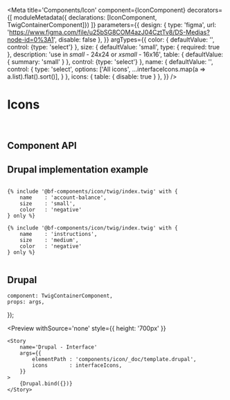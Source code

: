 


<Meta
    title='Components/Icon'
    component={IconComponent}
    decorators={[
        moduleMetadata({ declarations: [IconComponent, TwigContainerComponent]})
    ]}
    parameters={{
        design: {
            type: 'figma',
            url: 'https://www.figma.com/file/u25bSG8COM4azJ04CztTv8/DS-Medias?node-id=0%3A1',
            disable: false
        },
    }}
    argTypes={{
        color: {
            defaultValue: '',
            control: {type: 'select'}
        },
        size: {
            defaultValue: 'small',
            type: { required: true },
            description: 'use  in *small* - 24x24 or *xsmall* - 16x16',
            table: { defaultValue: { summary: 'small' } },
            control: {type: 'select'}
        },
        name: {
            defaultValue: '',
            control: {
                type: 'select',
                options: ['All icons', ...interfaceIcons.map(a => a.list).flat().sort()],
            }
        },
        icons: {
            table: { disable: true }
        },
    }}
/>


# Icons

<br/>



## Component API

<Props of={IconComponent} />



## Drupal implementation example

```twig

{% include '@bf-components/icon/twig/index.twig' with {
    name    : 'account-balance',
    size    : 'small',
    color   : 'negative'
} only %}

{% include '@bf-components/icon/twig/index.twig' with {
    name    : 'instructions',
    size    : 'medium',
    color   : 'negative'
} only %}


```

## Drupal

    component: TwigContainerComponent,
    props: args,
});

<Preview
    withSource='none'
    style={{ height: '700px' }}
>
    <Story
        name='Drupal - Interface'
        args={{
            elementPath : 'components/icon/_doc/template.drupal',
            icons       : interfaceIcons,
        }}
    >
        {Drupal.bind({})}
    </Story>
</Preview>
